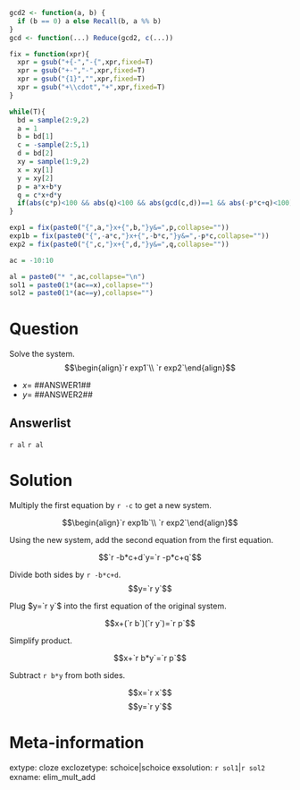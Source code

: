 ```r
gcd2 <- function(a, b) {
  if (b == 0) a else Recall(b, a %% b)
}
gcd <- function(...) Reduce(gcd2, c(...))

fix = function(xpr){
  xpr = gsub("+{-","-{",xpr,fixed=T)
  xpr = gsub("+-","-",xpr,fixed=T)
  xpr = gsub("{1}","",xpr,fixed=T)
  xpr = gsub("+\\cdot","+",xpr,fixed=T)
}

while(T){
  bd = sample(2:9,2)
  a = 1
  b = bd[1]
  c = -sample(2:5,1)
  d = bd[2]
  xy = sample(1:9,2)
  x = xy[1]
  y = xy[2]
  p = a*x+b*y
  q = c*x+d*y
  if(abs(c*p)<100 && abs(q)<100 && abs(gcd(c,d))==1 && abs(-p*c+q)<100){break}
}

exp1 = fix(paste0("{",a,"}x+{",b,"}y&=",p,collapse=""))
exp1b = fix(paste0("{",-a*c,"}x+{",-b*c,"}y&=",-p*c,collapse=""))
exp2 = fix(paste0("{",c,"}x+{",d,"}y&=",q,collapse=""))

ac = -10:10

al = paste0("* ",ac,collapse="\n")
sol1 = paste0(1*(ac==x),collapse="")
sol2 = paste0(1*(ac==y),collapse="")

```


Question
========

Solve the system.
$$\begin{align}`r exp1`\\ `r exp2`\end{align}$$

* $x=$ ##ANSWER1##
* $y=$ ##ANSWER2##

Answerlist
--------

`r al`
`r al`


Solution
========

Multiply the first equation by `r -c` to get a new system.

$$\begin{align}`r exp1b`\\ `r exp2`\end{align}$$

Using the new system, add the second equation from the first equation.

$$`r -b*c+d`y=`r -p*c+q`$$

Divide both sides by `r -b*c+d`.
$$y=`r y`$$

Plug $y=`r y`$ into the first equation of the original system.

$$x+(`r b`)(`r y`)=`r p`$$

Simplify product.

$$x+`r b*y`=`r p`$$

Subtract `r b*y` from both sides.

$$x=`r x`$$
$$y=`r y`$$

Meta-information
============
extype: cloze
exclozetype: schoice|schoice
exsolution: `r sol1`|`r sol2`
exname: elim_mult_add